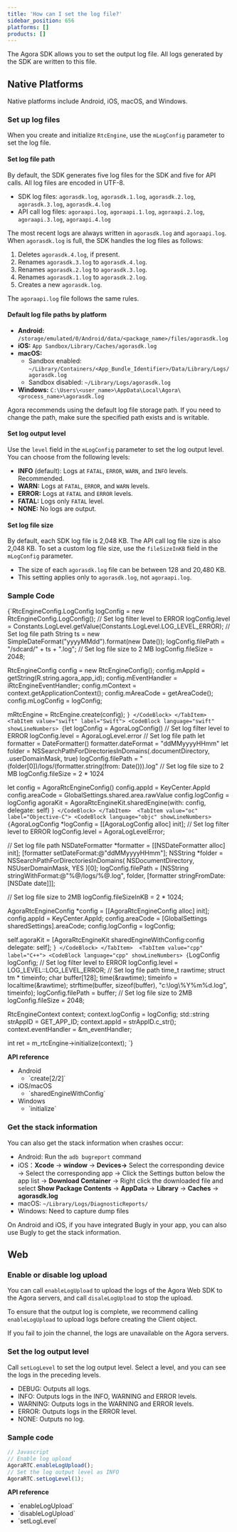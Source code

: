 ```yaml
---
title: 'How can I set the log file?'
sidebar_position: 656
platforms: []
products: []
---
```



The Agora SDK allows you to set the output log file. All logs generated by the SDK are written to this file.

## Native Platforms

Native platforms include Android, iOS, macOS, and Windows.

### Set up log files

When you create and initialize `RtcEngine`, use the `mLogConfig` parameter to set the log file.

#### Set log file path

By default, the SDK generates five log files for the SDK and five for API calls. All log files are encoded in UTF-8.

- SDK log files: `agorasdk.log`, `agorasdk.1.log`, `agorasdk.2.log`, `agorasdk.3.log`, `agorasdk.4.log`
- API call log files: `agoraapi.log`, `agoraapi.1.log`, `agoraapi.2.log`, `agoraapi.3.log`, `agoraapi.4.log`

The most recent logs are always written in `agorasdk.log` and `agoraapi.log`. When `agorasdk.log` is full, the SDK handles the log files as follows:

1. Deletes `agorasdk.4.log`, if present.
2. Renames `agorasdk.3.log` to `agorasdk.4.log`.
3. Renames `agorasdk.2.log` to `agorasdk.3.log`.
4. Renames `agorasdk.1.log` to `agorasdk.2.log`.
5. Creates a new `agorasdk.log`.

The `agoraapi.log` file follows the same rules.

#### Default log file paths by platform

- **Android:** `/storage/emulated/0/Android/data/<package_name>/files/agorasdk.log`
- **iOS:** `App Sandbox/Library/Caches/agorasdk.log`
- **macOS:**
  - Sandbox enabled: `~/Library/Containers/<App_Bundle_Identifier>/Data/Library/Logs/agorasdk.log`
  - Sandbox disabled: `~/Library/Logs/agorasdk.log`
- **Windows:** `C:\Users\<user_name>\AppData\Local\Agora\<process_name>\agorasdk.log`

<Admonition type="info" info ="info">
Agora recommends using the default log file storage path. If you need to change the path, make sure the specified path exists and is writable.
</Admonition>

#### Set log output level

Use the `level` field in the `mLogConfig` parameter to set the log output level. You can choose from the following levels:

- **INFO** (default): Logs at `FATAL`, `ERROR`, `WARN`, and `INFO` levels. Recommended.
- **WARN:** Logs at `FATAL`, `ERROR`, and `WARN` levels.
- **ERROR:** Logs at `FATAL` and `ERROR` levels.
- **FATAL:** Logs only `FATAL` level.
- **NONE:** No logs are output.

#### Set log file size

By default, each SDK log file is 2,048 KB. The API call log file size is also 2,048 KB. To set a custom log file size, use the `fileSizeInKB` field in the `mLogConfig` parameter.

- The size of each `agorasdk.log` file can be between 128 and 20,480 KB.
- This setting applies only to `agorasdk.log`, not `agoraapi.log`.

### Sample Code

<Tabs groupId="sample-code">
<TabItem value="java" label="Java">
<CodeBlock language="java" showLineNumbers>
{`RtcEngineConfig.LogConfig logConfig = new RtcEngineConfig.LogConfig();
// Set log filter level to ERROR
logConfig.level = Constants.LogLevel.getValue(Constants.LogLevel.LOG_LEVEL_ERROR);
// Set log file path
String ts = new SimpleDateFormat("yyyyMMdd").format(new Date());
logConfig.filePath = "/sdcard/" + ts + ".log";
// Set log file size to 2 MB
logConfig.fileSize = 2048;

RtcEngineConfig config = new RtcEngineConfig();
config.mAppId = getString(R.string.agora_app_id);
config.mEventHandler = iRtcEngineEventHandler;
config.mContext = context.getApplicationContext();
config.mAreaCode = getAreaCode();
config.mLogConfig = logConfig;

mRtcEngine = RtcEngine.create(config);
`}
</CodeBlock>
</TabItem> 
<TabItem value="swift" label="Swift">
<CodeBlock language="swift" showLineNumbers>
{`let logConfig = AgoraLogConfig()
// Set log filter level to ERROR
logConfig.level = AgoraLogLevel.error
// Set log file path
let formatter = DateFormatter()
formatter.dateFormat = "ddMMyyyyHHmm"
let folder = NSSearchPathForDirectoriesInDomains(.documentDirectory, .userDomainMask, true)
logConfig.filePath = "\(folder[0])/logs/\(formatter.string(from: Date())).log"
// Set log file size to 2 MB
logConfig.fileSize = 2 * 1024

let config = AgoraRtcEngineConfig()
config.appId = KeyCenter.AppId
config.areaCode = GlobalSettings.shared.area.rawValue
config.logConfig = logConfig
agoraKit = AgoraRtcEngineKit.sharedEngine(with: config, delegate: self)
`}
</CodeBlock>
</TabItem> 
<TabItem value="oc" label="Objective-C">
<CodeBlock language="objc" showLineNumbers>
{`AgoraLogConfig *logConfig = [[AgoraLogConfig alloc] init];
// Set log filter level to ERROR
logConfig.level = AgoraLogLevelError;

// Set log file path
NSDateFormatter *formatter = [[NSDateFormatter alloc] init];
[formatter setDateFormat:@"ddMMyyyyHHmm"];
NSString *folder = NSSearchPathForDirectoriesInDomains( NSDocumentDirectory, NSUserDomainMask, YES )[0];
logConfig.filePath = [NSString stringWithFormat:@"%@/logs/%@.log", folder, [formatter stringFromDate:[NSDate date]]];

// Set log file size to 2MB
logConfig.fileSizeInKB = 2 * 1024;

AgoraRtcEngineConfig *config = [[AgoraRtcEngineConfig alloc] init];
config.appId = KeyCenter.AppId;
config.areaCode = [GlobalSettings sharedSettings].areaCode;
config.logConfig = logConfig;

self.agoraKit = [AgoraRtcEngineKit sharedEngineWithConfig:config delegate: self];
`}
</CodeBlock>
</TabItem> 
<TabItem value="cpp" label="C++">
<CodeBlock language="cpp" showLineNumbers>
{`LogConfig logConfig;
// Set log filter level to ERROR
logConfig.level = LOG_LEVEL::LOG_LEVEL_ERROR;
// Set log file path
time_t rawtime;
struct tm * timeinfo;
char buffer[128];
time(&rawtime);
timeinfo = localtime(&rawtime);
strftime(buffer, sizeof(buffer), "c:\\log\\%Y%m%d.log", timeinfo);
logConfig.filePath = buffer;
// Set log file size to 2MB
logConfig.fileSize = 2048;

RtcEngineContext context;
context.logConfig = logConfig;
std::string strAppID = GET_APP_ID;
context.appId = strAppID.c_str();
context.eventHandler = &m_eventHandler;

int ret = m_rtcEngine->initialize(context);
`}
</CodeBlock>
</TabItem> 
</Tabs>

**API reference**

- Android
  - <Link to="{{GLOBAL.API_REF_ANDROID_PREVIOUS_ROOT}}/classio_1_1agora_1_1rtc_1_1_rtc_engine.html#a45832a91b1051bc7641ccd8958288dba">`create[2/2]`</Link>
- iOS/macOS
  - <Link to="{{GLOBAL.API_REF_IOS_PREVIOUS_ROOT}}/Classes/AgoraRtcEngineKit.html#/api/name/sharedEngineWithConfig:delegate:">`sharedEngineWithConfig`</Link>
- Windows
  - <Link to="{{GLOBAL.API_REF_CPP_PREVIOUS_ROOT}}/classagora_1_1rtc_1_1_i_rtc_engine.html#ac71db65e66942e4e0a0550e95c16890f">`initialize`</Link>

### Get the stack information

You can also get the stack information when crashes occur:

- Android: Run the `adb bugreport` command
- iOS：**Xcode** → **window** → **Devices→** Select the corresponding device → Select the corresponding app → Click the Settings button below the app list → **Download Container** → Right click the downloaded file and select **Show Package Contents** → **AppData** → **Library** → **Caches** → **agorasdk.log**
- macOS: `~/Library/Logs/DiagnosticReports/`
- Windows: Need to capture dump files

On Android and iOS, if you have integrated Bugly in your app, you can also use Bugly to get the stack information.

## Web

### Enable or disable log upload

You can call `enableLogUpload` to upload the logs of the Agora Web SDK to the Agora servers, and call `disaleLogUpload` to stop the upload.

To ensure that the output log is complete, we recommend calling `enableLogUpload` to upload logs before creating the Client object.

If you fail to join the channel, the logs are unavailable on the Agora servers.

### Set the log output level

Call `setLogLevel` to set the log output level. Select a level, and you can see the logs in the preceding levels.

- DEBUG: Outputs all logs.
- INFO: Outputs logs in the INFO, WARNING and ERROR levels.
- WARNING: Outputs logs in the WARNING and ERROR levels.
- ERROR: Outputs logs in the ERROR level.
- NONE: Outputs no log.

### Sample code

```js
// Javascript
// Enable log upload
AgoraRTC.enableLogUpload();
// Set the log output level as INFO
AgoraRTC.setLogLevel(1);
```

**API reference**

- <Link to="{{Global.API_REF_WEB_ROOT}}/interfaces/iagorartc.html#enablelogupload">`enableLogUpload`</Link>
- <Link to="{{Global.API_REF_WEB_ROOT}}/interfaces/iagorartc.html#disablelogupload">`disableLogUpload`</Link>
- <Link to="{{Global.API_REF_WEB_ROOT}}/interfaces/iagorartc.html#setloglevel">`setLogLevel`</Link>
